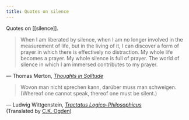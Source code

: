 ```yaml
---
title: Quotes on silence
---
```


Quotes on [[silence]].

<blockquote className='font-serif text-justify leading-relaxed align-middle'>
  When I am liberated by silence, when I am no longer involved in the measurement of life, but in the living of it, I can discover a form of prayer in which there is effectively no distraction. My whole life becomes a prayer. My whole silence is full of prayer. The world of silence in which I am immersed contributes to my prayer.
</blockquote>
<p class='font-serif text-right pr-4 -mt-4'>
  — Thomas Merton, <a href="https://www.worldcat.org/oclc/45763868" target="_blank"><em>Thoughts in Solitude</em></a><br/>
</p>

<blockquote className='font-serif text-justify leading-relaxed align-middle'>
  Wovon man nicht sprechen kann, darüber muss man schweigen.<br/>
  (Whereof one cannot speak, thereof one must be silent.)
</blockquote>
<p class='font-serif text-right pr-4 -mt-4'>
  — Ludwig Wittgenstein, <a href="https://www.worldcat.org/oclc/1086999432" target="_blank"><em>Tractatus Logico-Philosophicus</em></a><br/>
  (Translated by <a href="https://www.worldcat.org/oclc/1120937278" target="_blank">C.K. Ogden</a>)
</p>
